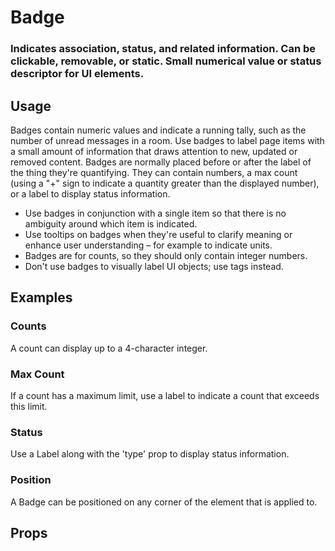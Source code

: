 
<Meta title="Work|Docs/Badge" component={Badge} />

# Badge

### Indicates association, status, and related information. Can be clickable, removable, or static. Small numerical value or status descriptor for UI elements.

<Preview withToolbar>
  <Story name="Standard">
    <Grid columns="4">
      <Card>
        <Badge label="1" />
        <Label text="Badge" />
      </Card>
    </Grid>
  </Story>
</Preview>

## Usage

Badges contain numeric values and indicate a running tally, such as the number of unread messages in a room. Use badges to label page items with a small amount of information that draws attention to new, updated or removed content. Badges are normally placed before or after the label of the thing they're quantifying. They can contain numbers, a max count (using a "+" sign to indicate a quantity greater than the displayed number), or a label to display status information.

- Use badges in conjunction with a single item so that there is no ambiguity around which item is indicated.
- Use tooltips on badges when they're useful to clarify meaning or enhance user understanding – for example to indicate units.
- Badges are for counts, so they should only contain integer numbers.
- Don't use badges to visually label UI objects; use tags instead.

## Examples

### Counts

A count can display up to a 4-character integer.

<Preview>
  <Story name="Counts">
    <Grid columns="4">
      <Card>
        <Badge label="1" />
        <Label text="1-Digit" />
      </Card>
      <Card>
        <Badge label="21" />
        <Label text="2-Digit" />
      </Card>
      <Card>
        <Badge label="321" />
        <Label text="3-Digit" />
      </Card>
      <Card>
        <Badge label="4321" />
        <Label text="4-Digit" />
      </Card>
    </Grid>
  </Story>
</Preview>

### Max Count

If a count has a maximum limit, use a label to indicate a count that exceeds this limit.

<Preview>
  <Story name="Max Count">
    <Grid columns="4">
      <Card>
        <Badge label="9+" />
        <Label text="Max 10" />
      </Card>
      <Card>
        <Badge label="99+" />
        <Label text="Max 100" />
      </Card>
      <Card>
        <Badge label="999+" />
        <Label text="Max 1000" />
      </Card>
      <Card>
        <Badge label="9999+" />
        <Label text="Max 10k" />
      </Card>
    </Grid>
  </Story>
</Preview>

### Status

Use a Label along with the 'type' prop to display status information.

<Preview>
  <Story name="Status">
    <Grid columns="4">
      <Card>
        <Badge label="Info" type="info" />
        <Label text="Info" />
      </Card>
      <Card>
        <Badge label="Success" type="success" />
        <Label text="Success" />
      </Card>
      <Card>
        <Badge label="Warning" type="warning" />
        <Label text="Warning" />
      </Card>
      <Card>
        <Badge label="Alert" type="alert" />
        <Label text="Alert" />
      </Card>
    </Grid>
  </Story>
</Preview>

### Position

A Badge can be positioned on any corner of the element that is applied to.

<Preview>
  <Story name="Position">
    <Grid columns="4">
      <Card>
        <Badge label="1" position="topLeft" />
        <Label text="Top-Left" />
      </Card>
      <Card>
        <Badge label="1" position="bottomLeft" />
        <Label text="Bottom-Left" />
      </Card>
      <Card>
        <Badge label="1" position="topRight" />
        <Label text="Top-Right" />
      </Card>
      <Card>
        <Badge label="1" position="bottomRight" />
        <Label text="Bottom-Right" />
      </Card>
    </Grid>
  </Story>
</Preview>

## Props

<Props of={Badge} />
